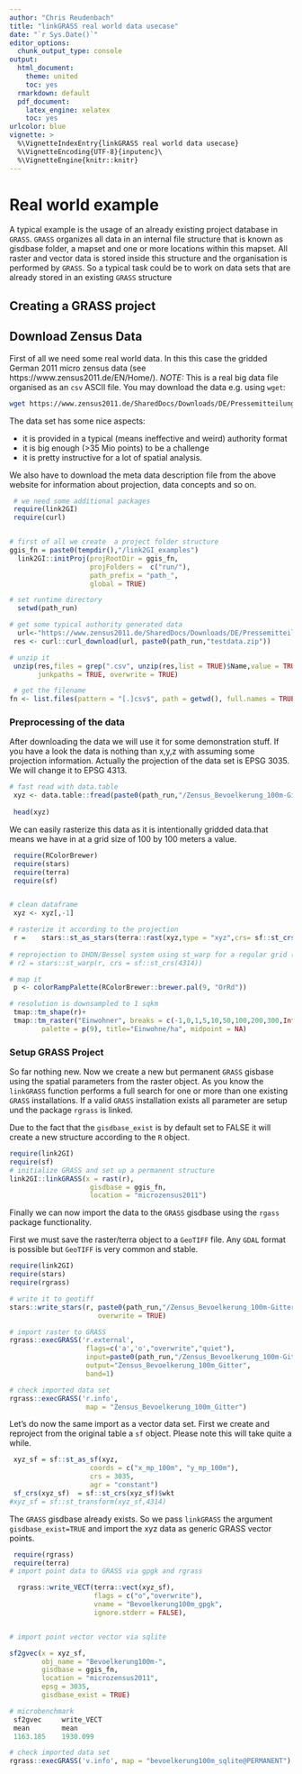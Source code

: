 ```yaml
---
author: "Chris Reudenbach"
title: "linkGRASS real world data usecase"
date: "`r Sys.Date()`"
editor_options:
  chunk_output_type: console
output:
  html_document: 
    theme: united
    toc: yes
  rmarkdown: default
  pdf_document:
    latex_engine: xelatex
    toc: yes
urlcolor: blue
vignette: >
  %\VignetteIndexEntry{linkGRASS real world data usecase}
  %\VignetteEncoding{UTF-8}{inputenc}\
  %\VignetteEngine{knitr::knitr}
---
```



#  Real world example
A typical example is the usage of an already existing project database in `GRASS`. `GRASS` organizes all data in an internal file structure that is known as gisdbase folder, a mapset and one or more locations within this mapset. All raster and vector data is stored inside this structure and the organisation is performed by `GRASS`. So a typical task could be to work on data sets that are already stored in an existing `GRASS` structure

## Creating a GRASS project

## Download Zensus Data
First of all we need some real world data. In this this case the gridded German 2011 micro zensus data (see https://www.zensus2011.de/EN/Home/). *NOTE:* This is a real big data file organised as an `csv` ASCII file. You may download the data e.g. using `wget`:

```sh
wget https://www.zensus2011.de/SharedDocs/Downloads/DE/Pressemitteilung/DemografischeGrunddaten/csv_Bevoelkerung_100m_Gitter.zip?__blob=publicationFile&v=3

```
The data set has some nice aspects:

  - it is provided in a typical (means ineffective and weird) authority format
  - it is big enough (>35 Mio points) to be a challenge
  - it is pretty instructive for a lot of spatial analysis. 

We also have to download the meta data description file from the above website for information about projection, data concepts and so on.


```r
 # we need some additional packages
 require(link2GI)
 require(curl)


# first of all we create  a project folder structure 
ggis_fn = paste0(tempdir(),"/link2GI_examples")
  link2GI::initProj(projRootDir = ggis_fn, 
                    projFolders =  c("run/"),
                    path_prefix = "path_",
                    global = TRUE)

# set runtime directory
  setwd(path_run)

# get some typical authority generated data 
  url<-"https://www.zensus2011.de/SharedDocs/Downloads/DE/Pressemitteilung/DemografischeGrunddaten/csv_Bevoelkerung_100m_Gitter.zip;jsessionid=294313DDBB57914D6636DE373897A3F2.2_cid389?__blob=publicationFile&v=3"
 res <- curl::curl_download(url, paste0(path_run,"testdata.zip"))

# unzip it
 unzip(res,files = grep(".csv", unzip(res,list = TRUE)$Name,value = TRUE),
       junkpaths = TRUE, overwrite = TRUE)

 # get the filename 
fn <- list.files(pattern = "[.]csv$", path = getwd(), full.names = TRUE)

```

### Preprocessing of the data
After downloading the data we will use it for some demonstration stuff. If you have a look the data is nothing than x,y,z with assuming some projection information. Actually the projection of the data set is EPSG 3035. We will change it to EPSG 4313.


```r
# fast read with data.table 
 xyz <- data.table::fread(paste0(path_run,"/Zensus_Bevoelkerung_100m-Gitter.csv"))
 
 head(xyz)
```

We can easily rasterize this data as it is intentionally gridded data.that means we have in at a grid size of 100 by 100 meters a value.


```r
 require(RColorBrewer)
 require(stars)
 require(terra)
 require(sf)


# clean dataframe
 xyz <- xyz[,-1]

# rasterize it according to the projection 
 r =	stars::st_as_stars(terra::rast(xyz,type = "xyz",crs= sf::st_crs(3035)$wkt))
 
# reprojection to DHDN/Bessel system using st_warp for a regular grid (https://epsg.io/4314)
# r2 = stars::st_warp(r, crs = sf::st_crs(4314))

# map it
 p <- colorRampPalette(RColorBrewer::brewer.pal(9, "OrRd"))

# resolution is downsampled to 1 sqkm
 tmap::tm_shape(r)+
 tmap::tm_raster("Einwohner", breaks = c(-1,0,1,5,10,50,100,200,300,Inf),  
		palette = p(9), title="Einwohne/ha", midpoint = NA) 

```


### Setup GRASS Project
So far nothing new. Now we create a new but permanent `GRASS` gisbase using the spatial parameters from the raster object. As you know the `linkGRASS` function performs a full search for one or more than one existing  `GRASS` installations. If a valid `GRASS` installation exists all parameter are setup und the package `rgrass`  is linked.

Due to the fact that the `gisdbase_exist` is by default set to FALSE it will create a new structure according to the `R` object. 


```r
require(link2GI)
require(sf)
# initialize GRASS and set up a permanent structure  
link2GI::linkGRASS(x = rast(r), 
                    gisdbase = ggis_fn,
                    location = "microzensus2011")   
```

Finally we can now import the data to the `GRASS` gisdbase using the `rgass` package functionality. 

First we must save the raster/terra object to a `GeoTIFF` file. Any `GDAL` format is possible but `GeoTIFF` is very common and stable.


```r
require(link2GI)
require(stars)
require(rgrass)

# write it to geotiff
stars::write_stars(r, paste0(path_run,"/Zensus_Bevoelkerung_100m-Gitter.tif"), 
                      overwrite = TRUE)

# import raster to GRASS
rgrass::execGRASS('r.external',
                   flags=c('a','o',"overwrite","quiet"),
                   input=paste0(path_run,"/Zensus_Bevoelkerung_100m-Gitter.tif"),
                   output="Zensus_Bevoelkerung_100m_Gitter",
                   band=1)

# check imported data set
rgrass::execGRASS('r.info',
                   map = "Zensus_Bevoelkerung_100m_Gitter") 
```

Let's do now the same import as a vector data set. First we create and reproject from the original table a `sf` object. Please note this will take quite a while.


```r

 xyz_sf = sf::st_as_sf(xyz,
                    coords = c("x_mp_100m", "y_mp_100m"),
                    crs = 3035,
                    agr = "constant")
 sf_crs(xyz_sf)  = sf::st_crs(xyz_sf)$wkt
#xyz_sf = sf::st_transform(xyz_sf,4314)

```



The `GRASS` gisdbase already exists. So we pass  `linkGRASS` the argument `gisdbase_exist=TRUE` and import the xyz data as generic GRASS vector points.


```r
 require(rgrass)
 require(terra)
# import point data to GRASS via gpgk and rgrass

  rgrass::write_VECT(terra::vect(xyz_sf),
                     flags = c("o","overwrite"),
                     vname = "Bevoelkerung100m_gpgk",
                     ignore.stderr = FALSE), 


# import point vector vector via sqlite 

sf2gvec(x = xyz_sf,
        obj_name = "Bevoelkerung100m-",
        gisdbase = ggis_fn,
        location = "microzensus2011",
        epsg = 3035,
        gisdbase_exist = TRUE)
```

```r
# microbenchmark  
 sf2gvec     write_VECT
 mean        mean   
 1163.185    1930.099
```

```r
# check imported data set
rgrass::execGRASS('v.info', map = "bevoelkerung100m_sqlite@PERMANENT") 
```
